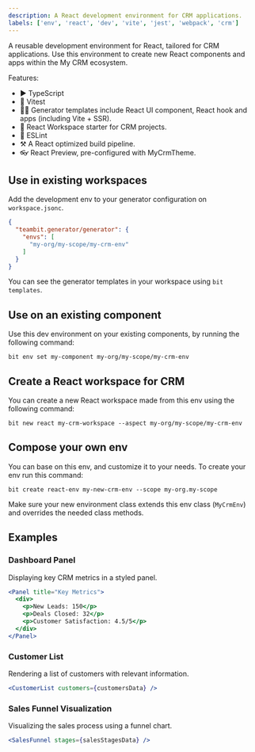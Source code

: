 ```yaml
---
description: A React development environment for CRM applications.
labels: ['env', 'react', 'dev', 'vite', 'jest', 'webpack', 'crm']
---
```


A reusable development environment for React, tailored for CRM applications.
Use this environment to create new React components and apps within the My CRM ecosystem.

Features:
- ▶️ TypeScript
- 🧪 Vitest
- 🧑‍💻 Generator templates include React UI component, React hook and apps (including Vite + SSR).
- 🚀 React Workspace starter for CRM projects.
- 🦋 ESLint
- ⚒️ A React optimized build pipeline.
- 👓 React Preview, pre-configured with MyCrmTheme.

## Use in existing workspaces

Add the development env to your generator configuration on `workspace.jsonc`.

```json
{
  "teambit.generator/generator": {
    "envs": [
      "my-org/my-scope/my-crm-env"
    ]
  }
}
```
You can see the generator templates in your workspace using `bit templates`.
## Use on an existing component
Use this dev environment on your existing components, by running the following command:
```
bit env set my-component my-org/my-scope/my-crm-env
```
## Create a React workspace for CRM
You can create a new React workspace made from this env using the following command:
```
bit new react my-crm-workspace --aspect my-org/my-scope/my-crm-env
```
## Compose your own env
You can base on this env, and customize it to your needs. To create your env run this command:
```
bit create react-env my-new-crm-env --scope my-org.my-scope
```
Make sure your new environment class extends this env class (`MyCrmEnv`) and overrides the needed class methods.
## Examples
### Dashboard Panel
Displaying key CRM metrics in a styled panel.
```jsx
<Panel title="Key Metrics">
  <div>
    <p>New Leads: 150</p>
    <p>Deals Closed: 32</p>
    <p>Customer Satisfaction: 4.5/5</p>
  </div>
</Panel>
```
### Customer List
Rendering a list of customers with relevant information.
```jsx
<CustomerList customers={customersData} />
```
### Sales Funnel Visualization
Visualizing the sales process using a funnel chart.
```jsx
<SalesFunnel stages={salesStagesData} />